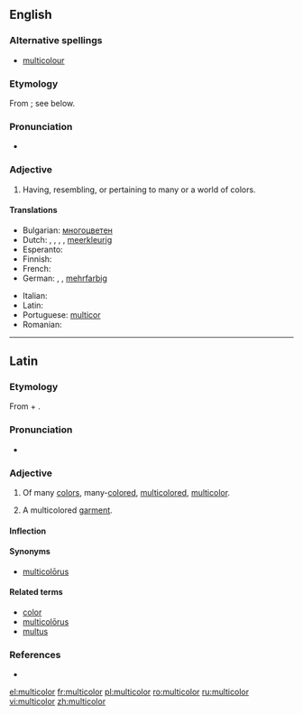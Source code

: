 ==English==

===Alternative spellings===
* [[multicolour]] {{qualifier|Commonwealth}}

===Etymology===
From {{etyl|la}} {{term|multicolor|lang=la}}; see below.

===Pronunciation===
* {{IPA|/ˌmʌltıˈkʌlə/}}

===Adjective===
{{infl|en|adjective}}  

# {{chiefly|US}} Having, resembling, or pertaining to many or a world of colors.

====Translations====
{{trans-top|having many colours}}
* Bulgarian: [[многоцветен]] {{m}}
* Dutch: {{t+|nl|bont}}, {{t|nl|bonte}}, {{t|nl|veelkleurig}}, {{t|nl|veelkleurige}}, [[meerkleurig]]
* Esperanto: {{t|eo|multkolora|xs=Esperanto}}
* Finnish: {{t-|fi|monivärinen}}
* French: {{t|fr|multicooleur}}
* German: {{t+|de|bunt}}, {{t-|de|vielfarbig}}, [[mehrfarbig]]
{{trans-mid}}
* Italian: {{t+|it|multicolore}}
* Latin: {{t-|la|multicolor}}
* Portuguese: [[multicor]]
* Romanian: {{t+|ro|multicolor}}
{{trans-bottom}}

----

==Latin==

===Etymology===
From {{term|multus||much, many|lang=la}} + {{term|color||color|lang=la}}.

===Pronunciation===
* {{a|Classical}} {{IPA|/mulˈti.co.lor/|lang=la}}

===Adjective===
{{la-adj-3rd-1E|multicolor|multicoloris|multicolōris}}

# Of many [[color]]s, many-[[colored]], [[multicolored]], [[#English|multicolor]].
# {{context|substantive|lang=la}} A multicolored [[garment]].

====Inflection====
{{la-decl-3rd-1E|multicolor|multicolor|multicolor|multicolōr}}

====Synonyms====
* {{sense|multicolored}} [[multicolorus|multicolōrus]]

====Related terms====
* [[color#Latin|color]]
* [[multicolorus|multicolōrus]]
* [[multus]]

===References===
* {{R:L&S}}

[[el:multicolor]]
[[fr:multicolor]]
[[pl:multicolor]]
[[ro:multicolor]]
[[ru:multicolor]]
[[vi:multicolor]]
[[zh:multicolor]]